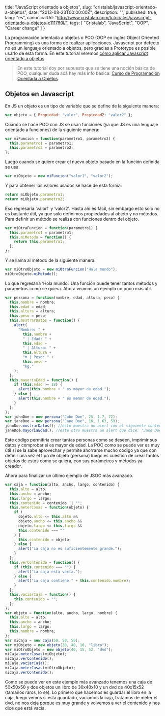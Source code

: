 
  title: "JavaScript orientado a objetos",
  slug: "cristalab/javascript-orientado-a-objetos",
  date: "2013-08-23T00:00:00Z",
  description: "",
  published: true,
  lang: "es",
  canonicalUrl: "http://www.cristalab.com/tutoriales/javascript-orientado-a-objetos-c111760l/",
  tags: [
    "Cristalab",
    "JavaScript",
    "OOP",
    "Career change"
  ]
}


La programación orientada a objetos o POO (OOP en inglés Object Oriented Programming) es una forma de realizar aplicaciones. Javascript por defecto no es un lenguaje orientado a objetos, pero gracias a Prototype es posible usarlo de esta forma. En este tutorial veremos [cómo aplicar Javascript orientado a objetos](http://www.cristalab.com/tags/javascript/).

> En este tutorial doy por supuesto que se tiene una noción básica de POO, cualquier duda acá hay más info básica: [Curso de Programación Orientada a Objetos](http://www.cristalab.com/programacion-orientada-objetos/).

## Objetos en Javascript

En JS un objeto es un tipo de variable que se define de la siguiente manera:

```js
var objeto = { Propiedad: "valor", Propiedad2: "valor2" };
```

Cuando se hace POO con JS se usan funciones (ya que JS es una lenguaje orientado a funciones) de la siguiente manera:

```js
var miFuncion = function(parametro1, parametro2) {
  this.parametro1 = parametro1;
  this.parametro2 = parametro2;
};
```

Luego cuando se quiere crear el nuevo objeto basado en la función definida se usa:

```js
var miObjeto = new miFuncion("valor1", "valor2");
```

Y para obtener los valores usados se hace de esta forma:

```js
return miObjeto.parametro1;
return miObjeto.parametro2;
```

Eso regresaría ‘valor1′ y ‘valor2′. Hasta ahí es fácil, sin embargo esto solo no es bastante útil, ya que solo definimos propiedades al objeto y no métodos. Para definir un método se realiza con funciones dentro del objeto.

```js
var miOtraFuncion = function(parametro1) {
  this.parametro1 = parametro1;
  this.miMetodo = function() {
    return this.parametro1;
  };
};
```

Y se llama al método de la siguiente manera:

```js
var miOtroObjeto = new miOtraFuncion("Hola mundo");
miOtroObjeto.miMetodo();
```

Lo que regresaría ‘Hola mundo’. Una función puede tener tantos métodos y parámetros como se quiera. Ahora veamos un ejemplo un poco más útil.

```js
var persona = function(nombre, edad, altura, peso) {
  this.nombre = nombre;
  this.edad = edad;
  this.altura = altura;
  this.peso = peso;
  this.mostrarDatos = function() {
    alert(
      "Nombre: " +
        this.nombre +
        " | Edad: " +
        this.edad +
        " | Altura: " +
        this.altura +
        "m | Peso: " +
        this.peso +
        "kg."
    );
  };
  this.mayoriaEdad = function() {
    if (this.edad >= 18) {
      alert(this.nombre + " es mayor de edad.");
    } else {
      alert(this.nombre + " es menor de edad.");
    }
  };
};
var johnDoe = new persona("John Doe", 25, 1.7, 72);
var janeDoe = new persona("Jane Doe", 16, 1.63, 59);
johnDoe.mostrarDatos(); //esto muestra un alert con el siguiente contenido: "Nombre: John Doe | Edad: 25 | Altura: 1.7 | Peso: 72kg.".
janeDoe.mayoriaEdad(); //este otro muestra un alert que dice: "Jane Doe es menor de edad.".
```

Este código permitiría crear tantas personas como se deseen, imprimir sus datos y comprobar si es mayor de edad. La POO como se puede ver es muy útil si se la sabe aprovechar y permite ahorrarse mucho código ya que con definir una vez el tipo de objeto (persona) luego es cuestión de crear tantos objetos de estos como se quiera, con sus parámetros y métodos ya creador.

Ahora para finalizar un último ejemplo de JSOO más avanzado.

```js
var caja = function(alto, ancho, largo, contenido) {
  this.alto = alto;
  this.ancho = ancho;
  this.largo = largo;
  this.contenido = contenido || "";
  this.meterCosas = function(objeto) {
    if (
      objeto.alto <= this.alto &&
      objeto.ancho <= this.ancho &&
      objeto.largo <= this.largo &&
      this.contenido === ""
    ) {
      this.contenido = objeto;
    } else {
      alert("La caja no es suficientemente grande.");
    }
  };
  this.verContenido = function() {
    if (this.contenido === "") {
      alert("La caja esta vacía.");
    } else {
      alert("La caja contiene " + this.contenido.nombre);
    }
  };
  this.vaciarCaja = function() {
    this.contenido = "";
  };
};
var objeto = function(alto, ancho, largo, nombre) {
  this.alto = alto;
  this.ancho = ancho;
  this.largo = largo;
  this.nombre = nombre;
};
var miCaja = new caja(50, 50, 50);
var miObjeto = new objeto(30, 40, 10, "libro");
var miOtroObjeto = new objeto(40, 15, 52, "dvd");
miCaja.meterCosas(miObjeto);
miCaja.verContenido();
miCaja.vaciarCaja();
miCaja.meterCosas(miOtroObjeto);
miCaja.verContenido();
```

Como se puede ver en este ejemplo más avanzado tenemos una caja de 50x50x50 y dos objetos un libro de 30x40x10 y un dvd de 40x15x52 (tamaños raros, lo se). Lo primero que hacemos es guardar el libro en la caja, luego vemos si esta guardado, vaciamos la caja, tratamos de meter el dvd, no nos deja porque es muy grande y volvemos a ver el contenido y nos dice que está vacía.
